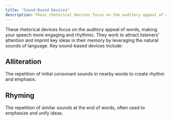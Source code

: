 ```yaml
---
title: "Sound-Based Devices"
description: These rhetorical devices focus on the auditory appeal of words, making your speech more engaging and rhythmic.
---
```


These rhetorical devices focus on the auditory appeal of words, making your speech more engaging and rhythmic. They work to attract listeners’ attention and imprint key ideas in their memory by leveraging the natural sounds of language. Key sound-based devices include:

## Alliteration
The repetition of initial consonant sounds in nearby words to create rhythm and emphasis.

## Rhyming
The repetition of similar sounds at the end of words, often used to emphasize and unify ideas.